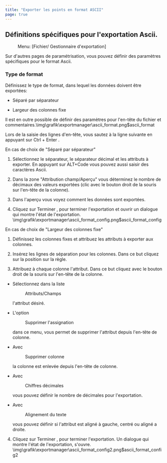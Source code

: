 ```yaml
---
title: "Exporter les points en format ASCII"
page: true
---
```

## D&#233;finitions sp&#233;cifiques pour l&#39;exportation Ascii.
 <Menu> Menu: [Fichier/ Gestionnaire d'exportation] </Menu> 

Sur d&#39;autres pages de param&#233;trisation, vous pouvez d&#233;finir des param&#232;tres sp&#233;cifiques pour le format Ascii.

### Type de format
D&#233;finissez le type de format, dans lequel les donn&#233;es doivent &#234;tre export&#233;es:

- S&#233;par&#233; par s&#233;parateur

- Largeur des colonnes fixe



Il est en outre possible de d&#233;finir des param&#232;tres pour l&#39;en-t&#234;te du fichier et commentaires.<Image>\img\grafik\exportmanager\ascii_format.png$ascii_format</Image>

<Success>
Lors de la saisie des lignes d&#39;en-t&#234;te, vous sautez &#224; la ligne suivante en appuyant sur  <Border>Ctrl + Enter</Border> .
</Success>


 <Bold> En cas de choix de &quot;S&#233;par&#233; par s&#233;parateur&quot; </Bold> 

1. S&#233;lectionnez le s&#233;parateur, le s&#233;parateur d&#233;cimal et les attributs &#224; exporter. En appuyant sur <Border>ALT+Code</Border>  vous pouvez aussi saisir des caract&#232;res Ascii. 

2. Dans la zone &quot;Attribution champ/Aper&#231;u&quot; vous d&#233;terminez le nombre de d&#233;cimaux des valeurs export&#233;es (clic avec le bouton droit de la souris sur l&#39;en-t&#234;te de la colonne).

3. Dans l&#39;aper&#231;u vous voyez comment les donn&#233;es sont export&#233;es.

4. Cliquez sur <Border>Terminer</Border> , pour terminer l&#39;exportation et ouvrir un dialogue qui montre l&#39;&#233;tat de l&#39;exportation.<Image>\img\grafik\exportmanager\ascii_format_config.png$ascii_format_config</Image>



 <Bold> En cas de choix de &quot;Largeur des colonnes fixe&quot; </Bold> 

1. D&#233;finissez les colonnes fixes et attribuez les attributs &#224; exporter aux colonnes.

2. Ins&#233;rez les lignes de s&#233;paration pour les colonnes. Dans ce but cliquez sur la position sur la r&#232;gle.

3. Attribuez &#224; chaque colonne l&#39;attribut. Dans ce but cliquez avec le bouton droit de la souris sur l&#39;en-t&#234;te de la colonne. 

- S&#233;lectionnez dans la liste <Menu>Attributs/Champs</Menu>  l&#39;attribut d&#233;sir&#233;.

- L&#39;option <Menu>Supprimer l'assignation</Menu>  dans ce menu, vous permet de supprimer l&#39;attribut depuis l&#39;en-t&#234;te de colonne. 

- Avec <Menu>Supprimer colonne</Menu>  la colonne est enlev&#233;e depuis l&#39;en-t&#234;te de colonne.

- Avec <Menu>Chiffres décimales</Menu>  vous pouvez d&#233;finir le nombre de d&#233;cimales pour l&#39;exportation.

- Avec <Menu>Alignement du texte</Menu>  vous pouvez d&#233;finir si l&#39;attribut est align&#233; &#224; gauche, centr&#233; ou align&#233; a droite.



4. Cliquez sur <Border>Terminer</Border> , pour terminer l&#39;exportation. Un dialogue qui montre l&#39;&#233;tat de l&#39;exportation, s&#39;ouvre.<Image>\img\grafik\exportmanager\ascii_format_config2.png$ascii_format_config2</Image>